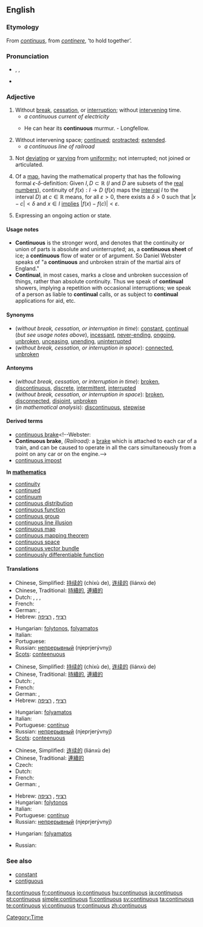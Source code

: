 {{wikipedia|Continuity}}
==English==

===Etymology===
From {{L.}} ''[[continuus]]'', from ''[[continere]]'', ‘to hold together’.

===Pronunciation===
* {{enPR|kən-tĭnʹyo͞o-əs}}, {{IPA|/kənˈtɪnjuəs/}}, {{SAMPA|/k@n"tInju@s/}}
* {{audio|en-us-continuous.ogg|Audio (US)}}

===Adjective===
{{en-adj|-}}

# Without [[break]], [[cessation]], or [[interruption]]; without [[intervene|intervening]] time.
#* ''a continuous current of electricity''
#* {{rfdate}} He can hear its '''continuous''' murmur.   - Longfellow.
# Without intervening space; [[continue]]d; [[protract]]ed; [[extend]]ed.
#* ''a continuous line of railroad''
# {{botany}} Not [[deviate|deviating]] or [[vary]]ing from [[uniformity]]; not interrupted; not joined or articulated.
# {{analysis}} Of a [[map]], having the mathematical property that has the following formal <math>\epsilon</math>-<math>\delta</math>-definition: Given <math>I,D\subset\mathbb{R}</math> (''I'' and ''D'' are subsets of the [[real numbers]]), continuity of <math>f(x):I \to D</math> (<math>f(x)</math> maps the [[interval]] ''I'' to the interval ''D'') at <math>c\in\mathbb{R}</math> means, for all <math>\varepsilon>0</math>, there exists a <math>\delta>0</math> such that <math>|x-c|<\delta</math> and <math>x\in I</math> [[implies]] <math>|f(x)-f(c)|<\varepsilon</math>.
# {{grammar}} Expressing an ongoing action or state.

====Usage notes====
* '''Continuous''' is the stronger word, and denotes that the continuity or union of parts is absolute and uninterrupted; as, a '''continuous sheet''' of ice; a '''continuous''' flow of water or of argument. So Daniel Webster speaks of "a '''continuous''' and unbroken strain of the martial airs of England."
* '''Continual''', in most cases, marks a close and unbroken succession of things, rather than absolute continuity. Thus we speak of '''continual''' showers, implying a repetition with occasional interruptions; we speak of a person as liable to '''continual''' calls, or as subject to '''continual''' applications for aid, etc.

====Synonyms====
* (''without break, cessation, or interruption in time''): [[constant]], [[continual]] (''but see usage notes above''), [[incessant]], [[never-ending]], [[ongoing]], [[unbroken]], [[unceasing]], [[unending]], [[uninterrupted]]
* (''without break, cessation, or interruption in space''): [[connected]], [[unbroken]]

====Antonyms====
* (''without break, cessation, or interruption in time''): [[broken]], [[discontinuous]], [[discrete]], [[intermittent]], [[interrupted]]
* (''without break, cessation, or interruption in space''): [[broken]], [[disconnected]], [[disjoint]], [[unbroken]]
* (''in mathematical analysis''): [[discontinuous]], [[stepwise]]
<!--where does this one, from Webster, belong? [[batch]]-->

====Derived terms====
* [[continuous brake]]<!--Webster:
* '''Continuous brake''', ''(Railroad):'' a [[brake]] which is attached to each car of a train, and can be caused to operate in all the cars simultaneously from a point on any car or on the engine.-->
* [[continuous impost]]<!--Webster: *'''Continuous impost'''. See [[Impost]].-->

'''In [[mathematics]]''' <!-- from the index of MathWorld -->
* [[continuity]]
* [[continued]]
* [[continuum]]
* [[continuous distribution]]
* [[continuous function]]
* [[continuous group]]
* [[continuous line illusion]]
* [[continuous map]]
* [[continuous mapping theorem]]
* [[continuous space]]
* [[continuous vector bundle]]
* [[continuously differentiable function]]

====Translations====
{{trans-top|without break, cessation, or interruption in time}}
* Chinese, Simplified: [[持续的]] (chíxù de), [[连续的]] (liánxù de)
* Chinese, Traditional: [[持續的]], [[連續的]]
* Dutch: {{t+|nl|continu}}, {{t+|nl|voortdurend}}, {{t|nl|ononderbroken}}, {{t|nl|aanhoudend}}
* French: {{t+|fr|continu}}
* German: {{t+|de|kontinuierlich}}, {{t+|de|stetig}}
* Hebrew: [[רציף]] {{romanization of Hebrew|ratzíf}} {{m}}, [[רציפה]] {{romanization of Hebrew|retzifá}} {{f}}
{{trans-mid}}
* Hungarian: [[folytonos]], [[folyamatos]]
* Italian: {{t+|it|continuo}}
* Portuguese: {{t+|pt|contínuo}}
* Russian: [[непрерывный]] (njeprjerývnyj)
* [[Scots]]: [[conteenuous]]
{{trans-bottom}}

{{trans-top|without break, cessation, or interruption in space}}
* Chinese, Simplified: [[持续的]] (chíxù de), [[连续的]] (liánxù de)
* Chinese, Traditional: [[持續的]], [[連續的]]
* Dutch: {{t+|nl|continu}}, {{t|nl|ononderbroken}}
* French: {{t+|fr|continu}}
* German: {{t+|de|kontinuierlich}}, {{t+|de|stetig}}
* Hebrew: [[רציף]] {{romanization of Hebrew|ratzíf}} {{m}}, [[רציפה]] {{romanization of Hebrew|retzifá}} {{f}}
{{trans-mid}}
* Hungarian: [[folyamatos]]
* Italian: {{t+|it|continuo}}
* Portuguese: [[contínuo]]
* Russian: [[непрерывный]] (njeprjerývnyj)
* [[Scots]]: [[conteenuous]]
{{trans-bottom}}

{{trans-top|in botany}}
{{trans-mid}}
{{trans-bottom}}

{{trans-top|in mathematical analysis}}
* Chinese, Simplified: [[连续的]] (liánxù de)
* Chinese, Traditional: [[連續的]]
* Czech: {{t-|cs|spojitý|m}}
* Dutch: {{t+|nl|continu}}
* French: {{t+|fr|continu}}
* German: {{t+|de|kontinuierlich}}, {{t+|de|stetig}}
{{trans-mid}}
* Hebrew: [[רציף]] {{romanization of Hebrew|ratzíf}} {{m}}, [[רציפה]] {{romanization of Hebrew|retzifá}} {{f}}
* Hungarian: [[folytonos]]
* Italian: {{t+|it|continuo}}
* Portuguese: [[contínuo]]
* Russian: [[непрерывный]] (njeprjerývnyj)
{{trans-bottom}}

{{trans-top|in grammar}}
* Hungarian: [[folyamatos]]
{{trans-mid}}
* Russian: {{t+|ru|длительный|tr=dlitjel'nýj|sc=Cyrl}}
{{trans-bottom}}

===See also===
* [[constant]]
* [[contiguous]]

[[Category:Time]]

[[fa:continuous]]
[[fr:continuous]]
[[io:continuous]]
[[hu:continuous]]
[[ja:continuous]]
[[pt:continuous]]
[[simple:continuous]]
[[fi:continuous]]
[[sv:continuous]]
[[ta:continuous]]
[[te:continuous]]
[[vi:continuous]]
[[tr:continuous]]
[[zh:continuous]]